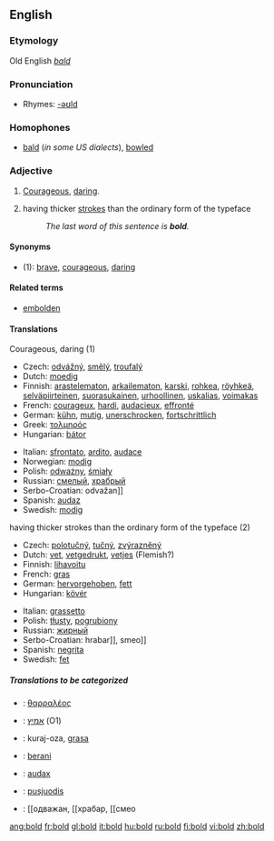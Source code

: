 ==English==

===Etymology===
Old English ''[[bald]]''

===Pronunciation===
*Rhymes: [[Rhymes:English:-əʊld|-əʊld]]

===Homophones===
*[[bald]] (''in some US dialects''), [[bowl]]ed

===Adjective===
{{en-adj|er}}

#[[courageous|Courageous]], [[daring]].
# {{cattag|of a typeface}} having thicker [[stroke]]s than the ordinary form of the typeface
#: ''The last word of this sentence is '''bold'''.''

====Synonyms====
*(1): [[brave]], [[courageous]], [[daring]]

====Related terms====
*[[embolden]]

====Translations====
;Courageous, daring (1)
{{top}}
*Czech: [[:cs:odvážný|odvážný]], [[:cs:smělý|smělý]], [[:cs:troufalý|troufalý]]
*Dutch: [[moedig]]
*Finnish: [[arastelematon]], [[arkailematon]], [[karski]], [[rohkea]], [[röyhkeä]], [[selväpiirteinen]], [[suorasukainen]], [[urhoollinen]], [[uskalias]], [[voimakas]]
*French: [[courageux]], [[hardi]], [[audacieux]], [[effronté]]
*German: [[kühn]], [[mutig]], [[unerschrocken]], [[fortschrittlich]]
*Greek: [[τολμηρός]]
*Hungarian: [[bátor]]
{{mid}}
*Italian: [[sfrontato]], [[ardito]], [[audace]]
*Norwegian: [[modig]]
*Polish: [[odważny]], [[śmiały]]
*Russian: [[смелый]], [[храбрый]]
*Serbo-Croatian: odvažan]]
*Spanish: [[audaz]]
*Swedish: [[modig]]
{{bottom}}

;having thicker strokes than the ordinary form of the typeface (2)
{{top}}
*Czech: [[:cs:polotučný|polotučný]], [[:cs:tučný|tučný]], [[:cs:zvýrazněný|zvýrazněný]]
*Dutch: [[vet]], [[vetgedrukt]], [[vetjes]] (Flemish?)
*Finnish: [[lihavoitu]]
*French: [[gras]]
*German: [[hervorgehoben]], [[fett]]
*Hungarian: [[kövér]]
{{mid}}
*Italian: [[grassetto]]
*Polish: [[tłusty]], [[pogrubiony]]
*Russian: [[жирный]]
*Serbo-Croatian: hrabar]], smeo]]
*Spanish: [[negrita]]
*Swedish: [[fet]]
{{bottom}}

=====Translations to be categorized=====
{{checktrans}}
{{top}}
*{{ttbc|Greek}}: [[θαρραλέος]]
*{{ttbc|Hebrew}}: [[אמיץ]] (O1)
*{{ttbc|Ido}}: kuraj-oza, [[grasa]]
*{{ttbc|Indonesian}}: [[:id:berani|berani]]
{{mid}}
*{{ttbc|Latin}}: [[audax]]
*{{ttbc|Lithuanian}}: [[pusjuodis]]
*{{ttbc|Serbo-Croatian}}: [[одважан, [[храбар, [[смео
{{bottom}}

[[ang:bold]]
[[fr:bold]]
[[gl:bold]]
[[it:bold]]
[[hu:bold]]
[[ru:bold]]
[[fi:bold]]
[[vi:bold]]
[[zh:bold]]